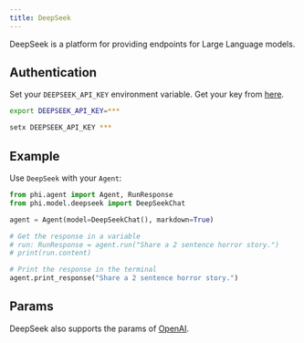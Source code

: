 ```yaml
---
title: DeepSeek
---
```


DeepSeek is a platform for providing endpoints for Large Language models.

## Authentication

Set your `DEEPSEEK_API_KEY` environment variable. Get your key from [here](https://platform.deepseek.com/api_keys).

<CodeGroup>

```bash Mac
export DEEPSEEK_API_KEY=***
```

```bash Windows
setx DEEPSEEK_API_KEY ***
```

</CodeGroup>

## Example

Use `DeepSeek` with your `Agent`:

<CodeGroup>

```python agent.py
from phi.agent import Agent, RunResponse
from phi.model.deepseek import DeepSeekChat

agent = Agent(model=DeepSeekChat(), markdown=True)

# Get the response in a variable
# run: RunResponse = agent.run("Share a 2 sentence horror story.")
# print(run.content)

# Print the response in the terminal
agent.print_response("Share a 2 sentence horror story.")

```

</CodeGroup>

## Params

<Snippet file="model-deepseek-params.mdx" />

DeepSeek also supports the params of [OpenAI](/models/openai).
